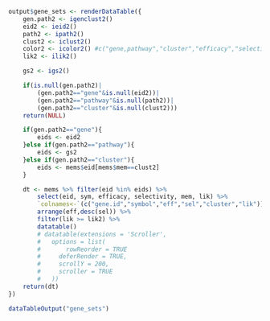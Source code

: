 ```r
output$gene_sets <- renderDataTable({
	gen.path2 <- igenclust2() 
	eid2 <- ieid2() 
	path2 <- ipath2() 
	clust2 <- iclust2()
	color2 <- icolor2() #c("gene,pathway","cluster","efficacy","selectivity"),
	lik2 <- ilik2()

	gs2 <- igs2()

	if(is.null(gen.path2)|
		(gen.path2=="gene"&is.null(eid2))|
		(gen.path2=="pathway"&is.null(path2))|
		(gen.path2=="cluster"&is.null(clust2)))
	return(NULL)

	if(gen.path2=="gene"){
		eids <- eid2
	}else if(gen.path2=="pathway"){
		eids <- gs2
	}else if(gen.path2=="cluster"){
		eids <- mems$eid[mems$mem==clust2]
	}

	dt <- mems %>% filter(eid %in% eids) %>%
		select(eid, sym, efficacy, selectivity, mem, lik) %>%
		`colnames<-`(c("gene.id","symbol","eff","sel","cluster","lik")) %>%
		arrange(eff,desc(sel)) %>%
		filter(lik >= lik2) %>%
		datatable()
		# datatable(extensions = 'Scroller', 
		# 	options = list(
		# 		rowReorder = TRUE
		# 	  deferRender = TRUE,
		# 	  scrollY = 200,
		# 	  scroller = TRUE
		# 	))
	return(dt)
})
```
```r
dataTableOutput("gene_sets")
```

